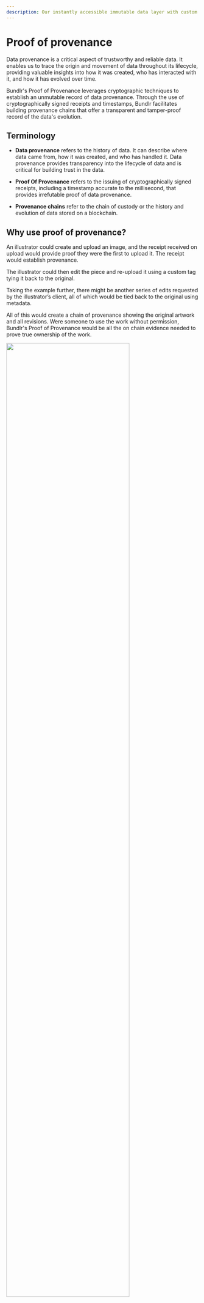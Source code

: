 ```yaml
---
description: Our instantly accessible immutable data layer with custom metadata tagging and verifiable timestamping helps you build irrefutable provenance chains.
---
```


# Proof of provenance

Data provenance is a critical aspect of trustworthy and reliable data. It enables us to trace the origin and movement of data throughout its lifecycle, providing valuable insights into how it was created, who has interacted with it, and how it has evolved over time.

Bundlr's Proof of Provenance leverages cryptographic techniques to establish an unmutable record of data provenance. Through the use of cryptographically signed receipts and timestamps, Bundlr facilitates building provenance chains that offer a transparent and tamper-proof record of the data's evolution.

## Terminology

-   **Data provenance** refers to the history of data. It can describe where data came from, how it was created, and who has handled it. Data provenance provides transparency into the lifecycle of data and is critical for building trust in the data.

-   **Proof Of Provenance** refers to the issuing of cryptographically signed receipts, including a timestamp accurate to the millisecond, that provides irrefutable proof of data provenance.

-   **Provenance chains** refer to the chain of custody or the history and evolution of data stored on a blockchain.

## Why use proof of provenance?

An illustrator could create and upload an image, and the receipt received on upload would provide proof they were the first to upload it. The receipt would establish provenance.

The illustrator could then edit the piece and re-upload it using a custom tag tying it back to the original.

Taking the example further, there might be another series of edits requested by the illustrator’s client, all of which would be tied back to the original using metadata.

All of this would create a chain of provenance showing the original artwork and all revisions. Were someone to use the work without permission, Bundlr's Proof of Provenance would be all the on chain evidence needed to prove true ownership of the work.

<img className="mt-5" src="/img/learn/provenance-chain.png" width="80%" />

## Receipts / timestamps

With Bundlr, users have the option to receive a receipt containing a [signed timestamp proof](/learn/receipts). For Proof of Provenance, a receipt is essential as it provides a verifiable record of transaction sequencing, ensuring no malicious activity has taken place.

## Querying data

All metadata uploaded to Bundlr is readily queryable using GraphQL. Proof of Provenance is supported on Node 1 and on Devnet.

You can

-   Node 1: https://node1.bundlr.network/graphql
-   Devnet: https://devnet.bundlr.network/graphql

To query for the timestamp associated with a given transaction id, use the following query:

```graphql
query DataProvenanceQuery {
	transactions(order: ASC, ids: ["Yaa-ZPQQub_66joUJZ-2BDRbmaPj-q3SHdiSiHb06hc"]) {
		edges {
			node {
				id
				address
				timestamp
			}
		}
	}
}
```

To query metadata associated with the upload, use the following query:

```graphql
query DataProvenanceQuery {
	transactions(
		order: ASC
		tags: [{ name: "provenance-chain-id", values: ["Yaa-ZPQQub_66joUJZ-2BDRbmaPj-q3SHdiSiHb06hc"] }]
	) {
		edges {
			node {
				id
				address
				timestamp
			}
		}
	}
}
```

Adding custom metadata to your uploads allows you to create **provenance chains** by building real-time relational links between uploads.
